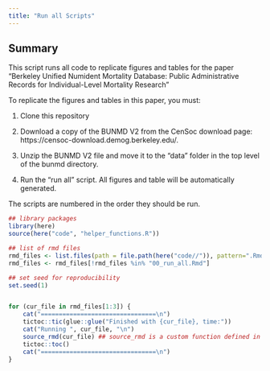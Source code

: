 ```yaml
---
title: "Run all Scripts"
---
```


## Summary 

This script runs all code to replicate figures and tables for the paper "Berkeley Unified Numident Mortality Database: Public Administrative Records for Individual-Level Mortality Research" 

To replicate the figures and tables in this paper, you must: 

(1) Clone this repository 

(2) Download a copy of the BUNMD V2 from the CenSoc download page: https://censoc-download.demog.berkeley.edu/. 

(3) Unzip the BUNMD V2 file and move it to the "data" folder in the top level of the bunmd directory. 

(4) Run the "run all" script. All figures and table will be automatically generated. 

The scripts are numbered in the order they should be run.

```r
## library packages 
library(here)
source(here("code", "helper_functions.R"))

## list of rmd files 
rmd_files <- list.files(path = file.path(here("code//")), pattern=".Rmd")   
rmd_files <- rmd_files[!rmd_files %in% "00_run_all.Rmd"]

## set seed for reproducibility 
set.seed(1)


for (cur_file in rmd_files[1:3]) {
	cat("================================\n")
	tictoc::tic(glue::glue("Finished with {cur_file}, time:"))
	cat("Running ", cur_file, "\n")
  	source_rmd(cur_file) ## source_rmd is a custom function defined in "helper_functions.R" 
  	tictoc::toc()
	cat("================================\n")
}
```


